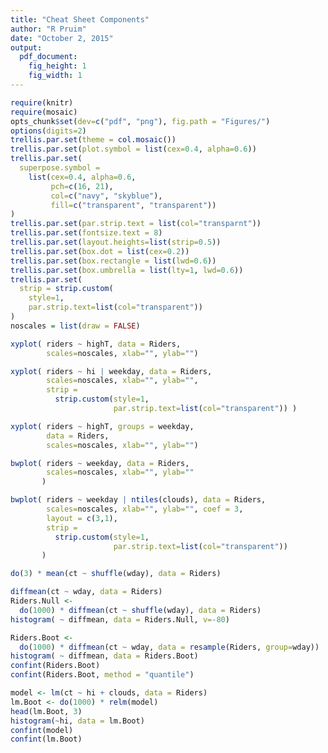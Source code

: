 ```yaml
---
title: "Cheat Sheet Components"
author: "R Pruim"
date: "October 2, 2015"
output: 
  pdf_document: 
    fig_height: 1
    fig_width: 1
---
```


```r
require(knitr)
require(mosaic)
opts_chunk$set(dev=c("pdf", "png"), fig.path = "Figures/")
options(digits=2)
trellis.par.set(theme = col.mosaic())
trellis.par.set(plot.symbol = list(cex=0.4, alpha=0.6))
trellis.par.set(
  superpose.symbol = 
    list(cex=0.4, alpha=0.6, 
         pch=c(16, 21), 
         col=c("navy", "skyblue"), 
         fill=c("transparent", "transparent"))
)
trellis.par.set(par.strip.text = list(col="transparnt"))
trellis.par.set(fontsize.text = 8)
trellis.par.set(layout.heights=list(strip=0.5))
trellis.par.set(box.dot = list(cex=0.2))
trellis.par.set(box.rectangle = list(lwd=0.6))
trellis.par.set(box.umbrella = list(lty=1, lwd=0.6))
trellis.par.set( 
  strip = strip.custom(
    style=1, 
    par.strip.text=list(col="transparent"))
)
noscales = list(draw = FALSE)
```

```r
xyplot( riders ~ highT, data = Riders, 
        scales=noscales, xlab="", ylab="")
```

```r
xyplot( riders ~ hi | weekday, data = Riders, 
        scales=noscales, xlab="", ylab="", 
        strip = 
          strip.custom(style=1, 
                       par.strip.text=list(col="transparent")) )
```

```r
xyplot( riders ~ highT, groups = weekday, 
        data = Riders, 
        scales=noscales, xlab="", ylab="") 
```

```r
bwplot( riders ~ weekday, data = Riders, 
        scales=noscales, xlab="", ylab="" 
       )
```

```r
bwplot( riders ~ weekday | ntiles(clouds), data = Riders, 
        scales=noscales, xlab="", ylab="", coef = 3,
        layout = c(3,1),
        strip = 
          strip.custom(style=1, 
                       par.strip.text=list(col="transparent")) 
       )
```

```r
do(3) * mean(ct ~ shuffle(wday), data = Riders)
```

```r
diffmean(ct ~ wday, data = Riders)
Riders.Null <- 
  do(1000) * diffmean(ct ~ shuffle(wday), data = Riders)
histogram( ~ diffmean, data = Riders.Null, v=-80)
```

```r
Riders.Boot <- 
  do(1000) * diffmean(ct ~ wday, data = resample(Riders, group=wday))
histogram( ~ diffmean, data = Riders.Boot)
confint(Riders.Boot)
confint(Riders.Boot, method = "quantile")
```

```r
model <- lm(ct ~ hi + clouds, data = Riders)
lm.Boot <- do(1000) * relm(model)
head(lm.Boot, 3)
histogram(~hi, data = lm.Boot)
confint(model)
confint(lm.Boot)
```

